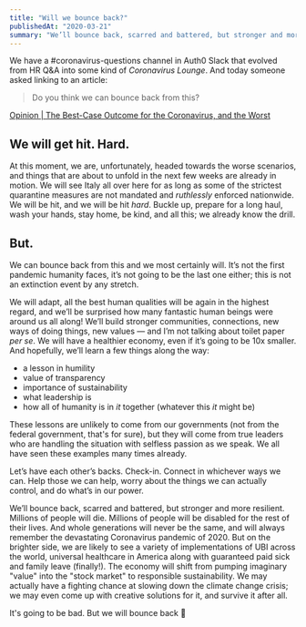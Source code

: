 ```yaml
---
title: "Will we bounce back?"
publishedAt: "2020-03-21"
summary: "We’ll bounce back, scarred and battered, but stronger and more resilient."
---
```


We have a #coronavirus-questions channel in Auth0 Slack that evolved from HR Q&A into some kind of _Coronavirus Lounge_. And today someone asked linking to an article:

> Do you think we can bounce back from this?

[Opinion | The Best-Case Outcome for the Coronavirus, and the Worst](https://www.nytimes.com/2020/03/20/opinion/sunday/coronavirus-outcomes.html)

## We will get hit. Hard.

At this moment, we are, unfortunately, headed towards the worse scenarios, and things that are about to unfold in the next few weeks are already in motion. We will see Italy all over here for as long as some of the strictest quarantine measures are not mandated and _ruthlessly_ enforced nationwide. We will be hit, and we will be hit _hard_. Buckle up, prepare for a long haul, wash your hands, stay home, be kind, and all this; we already know the drill.

## But.

We can bounce back from this and we most certainly will. It’s not the first pandemic humanity faces, it’s not going to be the last one either; this is not an extinction event by any stretch.

We will adapt, all the best human qualities will be again in the highest regard, and we’ll be surprised how many fantastic human beings were around us all along! We’ll build stronger communities, connections, new ways of doing things, new values — and I’m not talking about toilet paper _per se_. We will have a healthier economy, even if it’s going to be 10x smaller. And hopefully, we’ll learn a few things along the way:

* a lesson in humility
* value of transparency
* importance of sustainability
* what leadership is
* how all of humanity is in _it_ together (whatever this _it_ might be)

These lessons are unlikely to come from our governments (not from the federal government, that's for sure), but they will come from true leaders who are handling the situation with selfless passion as we speak. We all have seen these examples many times already.

Let’s have each other’s backs. Check-in. Connect in whichever ways we can. Help those we can help, worry about the things we can actually control, and do what’s in our power.

We’ll bounce back, scarred and battered, but stronger and more resilient. Millions of people will die. Millions of people will be disabled for the rest of their lives. And whole generations will never be the same, and will always remember the devastating Coronavirus pandemic of 2020. But on the brighter side, we are likely to see a variety of implementations of UBI across the world, universal healthcare in America along with guaranteed paid sick and family leave (finally!). The economy will shift from pumping imaginary "value" into the "stock market" to responsible sustainability. We may actually have a fighting chance at slowing down the climate change crisis; we may even come up with creative solutions for it, and survive it after all.

It's going to be bad. But we will bounce back 💪

<ImageWithAlt alt="COVID chart" path="will-we-bounce-back/bad879662702dc5d43d81cde729ea68b1a9f71ba-948x948.jpg" />
